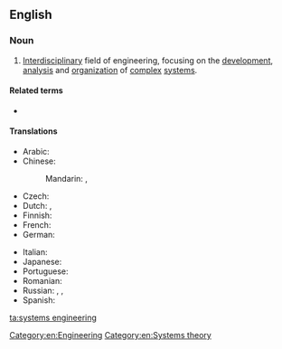 ==English==

===Noun===
{{wikipedia}}

{{head|en|noun|head=[[systems]] [[engineering]]}}
# [[interdisciplinary|Interdisciplinary]] field of engineering, focusing on the [[development]], [[analysis]] and [[organization]] of [[complex]] [[system]]s.

====Related terms====
* {{l|en|systems engineer}}

====Translations====
{{trans-top|interdisciplinary field of engineering}}
* Arabic: {{t-needed|ar}}
* Chinese:
*: Mandarin: {{t|cmn|系統工程|sc=Hani}}, {{t|cmn|系统工程|tr=xìtǒng gōngchéng|sc=Hani}}
* Czech: {{t|cs|systémové inženýrství|n}}
* Dutch: {{t+|nl|systeemkunde}}, {{t+|nl|systeemleer}}
* Finnish: {{t|fi|systeemitekniikka}}
* French: {{t|fr|ingénierie des systèmes|f}}
* German: {{t|de|Systems Engineering|n}}
{{trans-mid}}
* Italian: {{t|it|ingegneria dei sistemi}}
* Japanese: {{t|ja|システム工学|tr=shisutemu kōgaku|sc=Jpan}}
* Portuguese: {{t|pt|engenharia de sistemas|f}}
* Romanian: {{t|ro|inginerie de sisteme|f}}
* Russian: {{t|ru|[[системный|систе́мная]] [[инжене́рия]]|f}}, {{t|ru|[[системный|систе́мное]] [[проекти́рование]]|n|tr=sistémnoje proektírovanije}}, {{t+|ru|системоте́хника|f}}
* Spanish: {{t|es|ingeniería de sistemas|f}}
{{trans-bottom}}

[[Category:en:Engineering]]
[[Category:en:Systems theory]]

[[ta:systems engineering]]